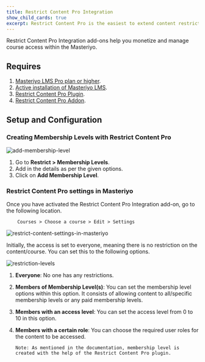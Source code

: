 ```yaml
---
title: Restrict Content Pro Integration
show_child_cards: true
excerpt: Restrict Content Pro is the easiest to extend content restriction plugin.
---
```


Restrict Content Pro Integration add-ons help you monetize and manage course access within the Masteriyo.

## Requires

1. [Masteriyo LMS Pro plan or higher](https://docs.masteriyo.com/getting-started/installation#installing-masteriyo-lms-pro-version).  
2. [Active installation of Masteriyo LMS](https://docs.masteriyo.com/getting-started/installation#installing-masteriyo-lms-pro-version).        
3. [Restrict Content Pro Plugin](https://restrictcontentpro.com/).        
4. [Restrict Content Pro Addon](https://docs.masteriyo.com/getting-started/activate-masteriyo-addons).        

## Setup and Configuration

### Creating Membership Levels with Restrict Content Pro

![add-membership-level](https://github.com/Masteriyo/masteriyo-docs/assets/75772539/3c59be1f-56fc-42fe-8ba7-a6243be1eba9)

1. Go to **Restrict > Membership Levels**.
2. Add in the details as per the given options.
3. Click on **Add Membership Level**.

### Restrict Content Pro settings in Masteriyo

Once you have activated the Restrict Content Pro Integration add-on, go to the following location.

        Courses > Choose a course > Edit > Settings

![restrict-content-settings-in-masteriyo](https://github.com/Masteriyo/masteriyo-docs/assets/75772539/05c82d66-7f83-4efc-ad09-a86832e952ee)

Initially, the access is set to everyone, meaning there is no restriction on the content/course. You can set this to the following options.

![restriction-levels](https://github.com/Masteriyo/masteriyo-docs/assets/75772539/9f2e05f8-2a60-4947-9b8a-21e785f4555a)

1.  **Everyone**: No one has any restrictions.
2.  **Members of Membership Level(s)**: You can set the membership level options within this option. It consists of allowing content to all/specific membership levels or any paid membership levels.
3.  **Members with an access level**: You can set the access level from 0 to 10 in this option.
4.  **Members with a certain role**: You can choose the required user roles for the content to be accessed.

        Note: As mentioned in the documentation, membership level is created with the help of the Restrict Content Pro plugin.
